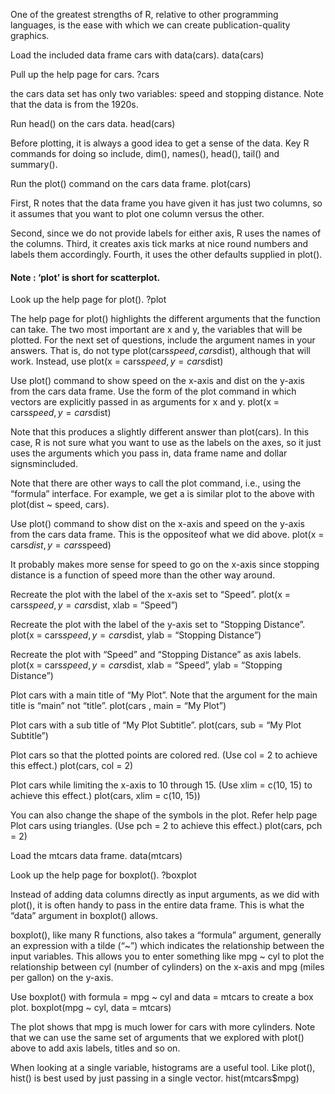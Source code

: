 One of the greatest strengths of R, relative to other programming languages, is the ease with which we can create publication-quality graphics.

Load the included data frame cars with data(cars).
data(cars)

Pull up the help page for cars.
?cars

the cars data set has only two variables: speed and stopping distance. Note that the data is from the 1920s.

Run head() on the cars data.
head(cars)

Before plotting, it is always a good idea to get a sense of the data. Key R commands for doing so include, dim(), names(), head(), tail() and summary().

Run the plot() command on the cars data frame.
plot(cars)

First, R notes that the data frame you have given it has just two columns, so it assumes that you want to plot one column versus the other.

Second, since we do not provide labels for either axis, R uses the names of the columns. Third, it creates axis tick marks at nice round numbers and labels them accordingly. Fourth, it uses the other defaults supplied in plot().

#### Note : 'plot' is short for scatterplot.

Look up the help page for plot().
?plot

The help page for plot() highlights the different arguments that the function can take. The two most important are x and y, the variables that will be plotted. For the next set of questions, include the argument names in your answers. That is, do not type plot(cars$speed, cars$dist), although that will work. Instead, use plot(x = cars$speed, y = cars$dist)

Use plot() command to show speed on the x-axis and dist on the y-axis from the cars data frame. Use the form of the plot command in which vectors are explicitly passed in as arguments for x and y.
plot(x = cars$speed, y = cars$dist)

Note that this produces a slightly different answer than plot(cars). In this case, R is not sure what you want to use as the labels on the axes, so it just uses the arguments which you pass in, data frame name and dollar signsmincluded.

Note that there are other ways to call the plot command, i.e., using the "formula" interface. For example, we get a is similar plot to the above with plot(dist ~ speed, cars).

Use plot() command to show dist on the x-axis and speed on the y-axis from the cars data frame. This is the oppositeof what we did above.
plot(x = cars$dist, y = cars$speed)

It probably makes more sense for speed to go on the x-axis since stopping distance is a function of speed more than the other way around.

Recreate the plot with the label of the x-axis set to "Speed".
plot(x = cars$speed, y = cars$dist, xlab = "Speed")

Recreate the plot with the label of the y-axis set to "Stopping Distance".
plot(x = cars$speed, y = cars$dist, ylab = "Stopping Distance")

Recreate the plot with "Speed" and "Stopping Distance" as axis labels.
plot(x = cars$speed, y = cars$dist, xlab = "Speed", ylab = "Stopping Distance")

Plot cars with a main title of "My Plot". Note that the argument for the main title is "main" not "title".
plot(cars , main = "My Plot")

Plot cars with a sub title of "My Plot Subtitle".
plot(cars, sub = "My Plot Subtitle")

Plot cars so that the plotted points are colored red. (Use col = 2 to achieve this effect.)
plot(cars, col = 2)

Plot cars while limiting the x-axis to 10 through 15.  (Use xlim = c(10, 15) to achieve this effect.)
plot(cars, xlim = c(10, 15))

You can also change the shape of the symbols in the plot. Refer help page
Plot cars using triangles.  (Use pch = 2 to achieve this effect.)
plot(cars, pch = 2)

Load the mtcars data frame.
data(mtcars)

Look up the help page for boxplot().
?boxplot

Instead of adding data columns directly as input arguments, as we did with plot(), it is often handy to pass in the entire data frame. This is what the "data" argument in boxplot() allows.

boxplot(), like many R functions, also takes a "formula" argument, generally an expression with a tilde ("~") which indicates the relationship between the input variables. This allows you to enter something like mpg ~ cyl to plot the relationship between cyl (number of cylinders) on the x-axis and mpg (miles per gallon) on the y-axis.

Use boxplot() with formula = mpg ~ cyl and data = mtcars to create a box plot.
boxplot(mpg ~ cyl, data = mtcars)
 
The plot shows that mpg is much lower for cars with more cylinders. Note that we can use the same set of arguments that we explored with plot() above to add axis labels, titles and so on.

When looking at a single variable, histograms are a useful tool.
Like plot(), hist() is best used by just passing in a single vector.
hist(mtcars$mpg)















